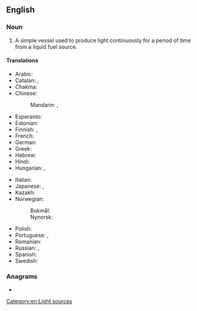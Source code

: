 ==English==
{{wikipedia|oil lamp}}

===Noun===
{{en-noun}}

# A simple vessel used to produce light continuously for a period of time from a liquid fuel source.

====Translations====
{{trans-top|a simple vessel used to produce light}}
* Arabic: {{t-needed|ar}}
* Catalan: {{t+|ca|gresol|m}}, {{t+|ca|llàntia|f}}
* Chakma: {{t|ccp|𑄌𑄘𑄨|tr=cādi|sc=Cakm}}
* Chinese:
*: Mandarin: {{t+|cmn|油燈|sc=Hani}}, {{t+|cmn|油灯|tr=yóudēng|sc=Hani}}
* Esperanto: {{t-needed|eo}}
* Estonian: {{t|et|õlilamp}}
* Finnish: {{t+|fi|öljylamppu}}, {{t|fi|öljytuikku}}
* French: {{t+|fr|lampe à huile|f}}
* German: {{t+|de|Öllampe|f}}
* Greek: {{t+|el|λυχνάρι|n|sc=Grek}}
* Hebrew: {{t|he|עששית|tr=ashashit|sc=Hebr}}
* Hindi: {{t-needed|hi}}
* Hungarian: {{t+|hu|olajlámpa}}, {{t+|hu|petróleumlámpa}}
{{trans-mid}}
* Italian: {{t|it|lampada ad olio|f}}
* Japanese: {{t|ja|石油ランプ|tr=sekiyu ranpu|sc=Jpan}}, {{t|ja|オイルランプ|tr=oiruranpu|sc=Jpan}}
* Kazakh: {{t|kk|май шам|sc=Cyrl}}
* Norwegian: 
*: Bokmål: {{t|nb|oljelampe|m|f}}
*: Nynorsk: {{t|nn|oljelampe|m|f}}
* Polish: {{t+|pl|kaganek|m}}
* Portuguese: {{t+|pt|lampião|m}}, {{t+|pt|candeeiro|m}}
* Romanian: {{t+|ro|candelă}}
* Russian: {{t+|ru|копти́лка|f}}, {{t|ru|ма́сляная ла́мпа|f}}
* Spanish: {{t+|es|candil|m}}
* Swedish: {{t|sv|oljelampa}}
{{trans-bottom}}

===Anagrams===
* {{anagrams|en|a=aillmop|oil palm|palm oil}}

[[Category:en:Light sources]]